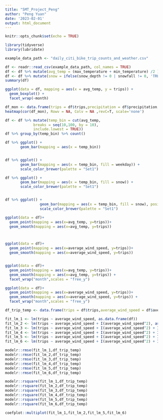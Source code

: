 ```yaml
---
title: "5MT_Project_Peng"
author: "Peng Yuan"
date: '2023-02-01'
output: html_document
---
```


```r
knitr::opts_chunk$set(echo = TRUE)
```

```r
library(tidyverse)
library(lubridate)
```

```r
example_data_path <- "daily_citi_bike_trip_counts_and_weather.csv"

df <- readr::read_csv(example_data_path, col_names = TRUE)
df <- df %>% mutate(avg_temp = (max_temperature + min_temperature) /2 )
df <- df %>% mutate(snow = ifelse(snow_depth != 0 | snowfall != 0, 'TRUE', 'FLASE'))
summary(df)
```


```r
ggplot(data = df, mapping = aes(x = avg_temp, y = trips)) + 
  geom_boxplot() +
  facet_wrap(~month)
```
```r
df_mon <- data.frame(trips = df$trips,precipitation = df$precipitation,max_temperature = df$max_temperature,min_temperature = df$min_temperature,snow_depth = df$snow_depth)
heatmap(cor(df_mon), Rowv = NA, Colv = NA ,revC=T, scale='none')

```










```r
df <- df %>% mutate(temp_bin = cut(avg_temp,
             breaks = seq(10,100, by = 10),
             include.lowest = TRUE))
df %>% group_by(temp_bin) %>% count()
```

```r
df %>% ggplot() +
       geom_bar(mapping = aes(x = temp_bin))


df %>% ggplot() +
       geom_bar(mapping = aes(x = temp_bin, fill = weekday)) + 
       scale_color_brewer(palette = "Set1")
```


```r

df %>% ggplot() +
       geom_bar(mapping = aes(x = temp_bin, fill = snow)) + 
       scale_color_brewer(palette = "Set1")


df %>% ggplot() +
                geom_bar(mapping = aes(x = temp_bin, fill = snow), position = "fill") + 
                scale_color_brewer(palette = "Set1")
```


```r
ggplot(data = df)+
  geom_point(mapping = aes(x=avg_temp, y=trips))+
  geom_smooth(mapping = aes(x=avg_temp, y=trips))



ggplot(data = df)+
  geom_point(mapping = aes(x=average_wind_speed, y=trips))+
  geom_smooth(mapping = aes(x=average_wind_speed, y=trips))


ggplot(data = df)+
  geom_point(mapping = aes(x=avg_temp, y=trips))+
  geom_smooth(mapping = aes(x=avg_temp, y=trips)) +
  facet_wrap("month",scales = "free_y")

ggplot(data = df)+
  geom_point(mapping = aes(x=average_wind_speed, y=trips))+
  geom_smooth(mapping = aes(x=average_wind_speed, y=trips)) +
  facet_wrap("month",scales = "free_y")


```




```r
df_trip_temp <- data.frame(trips = df$trips,average_wind_speed = df$average_wind_speed)

fit_lm_1 <- lm(trips ~ average_wind_speed, as.data.frame(df))
fit_lm_2 <- lm(trips ~ average_wind_speed + I(average_wind_speed^2), as.data.frame(df))
fit_lm_3 <- lm(trips ~ average_wind_speed + I(average_wind_speed^2) + I(average_wind_speed^3), as.data.frame(df))
fit_lm_4 <- lm(trips ~ average_wind_speed + I(average_wind_speed^2) + I(average_wind_speed^3) + I(average_wind_speed^4), as.data.frame(df))
fit_lm_5 <- lm(trips ~ average_wind_speed + I(average_wind_speed^2) + I(average_wind_speed^3) + I(average_wind_speed^4) + I(average_wind_speed^5), as.data.frame(df))
fit_lm_6 <- lm(trips ~ average_wind_speed + I(average_wind_speed^2) + I(average_wind_speed^3) + I(average_wind_speed^4) + I(average_wind_speed^5) + I(average_wind_speed^6), as.data.frame(df))


```


```r
modelr::rmse(fit_lm_1,df_trip_temp)
modelr::rmse(fit_lm_2,df_trip_temp)
modelr::rmse(fit_lm_3,df_trip_temp)
modelr::rmse(fit_lm_4,df_trip_temp)
modelr::rmse(fit_lm_5,df_trip_temp)
modelr::rmse(fit_lm_6,df_trip_temp)
```


```r
modelr::rsquare(fit_lm_1,df_trip_temp)
modelr::rsquare(fit_lm_2,df_trip_temp)
modelr::rsquare(fit_lm_3,df_trip_temp)
modelr::rsquare(fit_lm_4,df_trip_temp)
modelr::rsquare(fit_lm_5,df_trip_temp)
modelr::rsquare(fit_lm_6,df_trip_temp)
```

```r
coefplot::multiplot(fit_lm_1,fit_lm_2,fit_lm_5,fit_lm_6)
```







